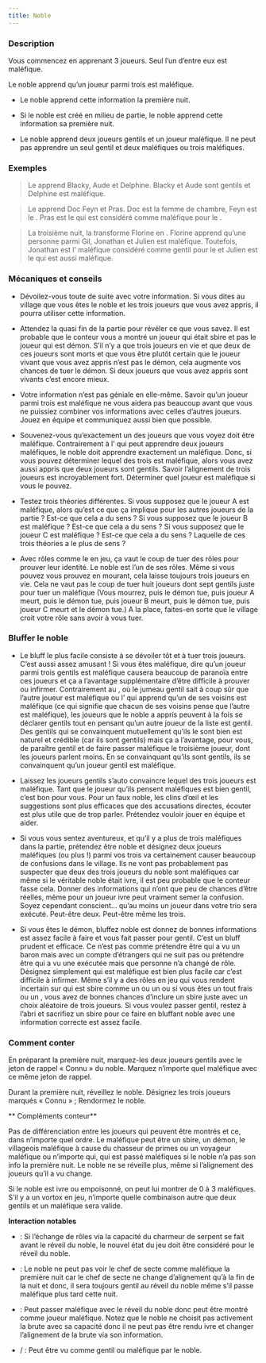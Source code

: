 ```yaml
---
title: Noble
---
```



<Role NOBLE header />

### Description

Vous commencez en apprenant 3 joueurs. Seul l’un d’entre eux est maléfique.

Le noble apprend qu’un joueur parmi trois est maléfique.

-   Le noble apprend cette information la première nuit.

-   Si le noble est créé en milieu de partie, le noble apprend cette information sa première nuit.

-   Le noble apprend deux joueurs gentils et un joueur maléfique. Il ne peut pas apprendre un seul gentil et deux maléfiques ou trois maléfiques.

### Exemples

> Le <Role NOBLE /> apprend Blacky, Aude et Delphine. Blacky et Aude sont gentils et Delphine est maléfique.

> Le <Role NOBLE /> apprend Doc Feyn et Pras. Doc est la femme de chambre, Feyn est le <Role BARBIER />. Pras est le <Role RECLUS /> qui est considéré comme maléfique pour le <Role NOBLE />.

> La troisième nuit, la <Role VIEILLE_CHOUETTE /> transforme Florine en <Role NOBLE />. Florine apprend qu’une personne parmi Gil, Jonathan et Julien est maléfique. Toutefois, Jonathan est l’<Role ESPION /> maléfique considéré comme gentil pour le <Role NOBLE /> et Julien est le <Role PO /> qui est aussi maléfique.

### Mécaniques et conseils

- Dévoilez-vous toute de suite avec votre information. Si vous dites au village que vous êtes le noble et les trois joueurs que vous avez appris, il pourra utiliser cette information.

- Attendez la quasi fin de la partie pour révéler ce que vous savez. Il est probable que le conteur vous a montré un joueur qui était sbire et pas le joueur qui est démon. S’il n’y a que trois joueurs en vie et que deux de ces joueurs sont morts et que vous être plutôt certain que le joueur vivant que vous avez appris n’est pas le démon, cela augmente vos chances de tuer le démon. Si deux joueurs que vous avez appris sont vivants c’est encore mieux.

- Votre information n’est pas géniale en elle-même. Savoir qu’un joueur parmi trois est maléfique ne vous aidera pas beaucoup avant que vous ne puissiez combiner vos informations avec celles d’autres joueurs. Jouez en équipe et communiquez aussi bien que possible.

- Souvenez-vous qu’exactement un des joueurs que vous voyez doit être maléfique. Contrairement à l’<Role ENQUETEUR /> qui peut apprendre deux joueurs maléfiques, le noble doit apprendre exactement un maléfique. Donc, si vous pouvez déterminer lequel des trois est maléfique, alors vous avez aussi appris que deux joueurs sont gentils. Savoir l’alignement de trois joueurs est incroyablement fort. Déterminer quel joueur est maléfique si vous le pouvez.

- Testez trois théories différentes. Si vous supposez que le joueur A est maléfique, alors qu’est ce que ça implique pour les autres joueurs de la partie ? Est-ce que cela a du sens ? Si vous supposez que le joueur B est maléfique ? Est-ce que cela a du sens ? Si vous supposez que le joueur C est maléfique ? Est-ce que cela a du sens ? Laquelle de ces trois théories a le plus de sens ?

- Avec rôles comme le <Role CROQUE_MORT /> en jeu, ça vaut le coup de tuer des rôles pour prouver leur identité. Le noble est l’un de ses rôles. Même si vous pouvez vous prouvez en mourant, cela laisse toujours trois joueurs en vie. Cela ne vaut pas le coup de tuer huit joueurs dont sept gentils juste pour tuer un maléfique (Vous mourrez, puis le démon tue, puis joueur A meurt, puis le démon tue, puis joueur B meurt, puis le démon tue, puis joueur C meurt et le démon tue.) A la place, faites-en sorte que le village croit votre rôle sans avoir à vous tuer.

### Bluffer le noble

- Le bluff le plus facile consiste à se dévoiler tôt et à tuer trois joueurs. C’est aussi assez amusant ! Si vous êtes maléfique, dire qu’un joueur parmi trois gentils est maléfique causera beaucoup de paranoïa entre ces joueurs et ça a l’avantage supplémentaire d’être difficile à prouver ou infirmer. Contrairement au <Role JUMEAU_MALEFIQUE />, où le jumeau gentil sait à coup sûr que l’autre joueur est maléfique ou l’<Role EMPATHIQUE /> qui apprend qu’un de ses voisins est maléfique (ce qui signifie que chacun de ses voisins pense que l’autre est maléfique), les joueurs que le noble a appris peuvent à la fois se déclarer gentils tout en pensant qu’un autre joueur de la liste est gentil. Des gentils qui se convainquent mutuellement qu’ils le sont bien est naturel et crédible (car ils sont gentils) mais ça a l’avantage, pour vous, de paraître gentil et de faire passer maléfique le troisième joueur, dont les joueurs parlent moins. En se convainquant qu’ils sont gentils, ils se convainquent qu’un joueur gentil est maléfique.

- Laissez les joueurs gentils s’auto convaincre lequel des trois joueurs est maléfique. Tant que le joueur qu’ils pensent maléfiques est bien gentil, c’est bon pour vous. Pour un faux noble, les clins d’œil et les suggestions sont plus efficaces que des accusations directes, écouter est plus utile que de trop parler. Prétendez vouloir jouer en équipe et aider.

- Si vous vous sentez aventureux, et qu’il y a plus de trois maléfiques dans la partie, prétendez être noble et désignez deux joueurs maléfiques (ou plus !) parmi vos trois va certainement causer beaucoup de confusions dans le village. Ils ne vont pas probablement pas suspecter que deux des trois joueurs du noble sont maléfiques car même si le véritable noble était ivre, il est peu probable que le conteur fasse cela. Donner des informations qui n’ont que peu de chances d’être réelles, même pour un joueur ivre peut vraiment semer la confusion. Soyez cependant conscient… qu’au moins un joueur dans votre trio sera exécuté. Peut-être deux. Peut-être même les trois.

- Si vous êtes le démon, bluffez noble est donnez de bonnes informations est assez facile à faire et vous fait passer pour gentil. C’est un bluff prudent et efficace. Ce n’est pas comme prétendre être <Role ENQUETEUR /> qui a vu un baron mais avec un compte d’étrangers qui ne suit pas ou prétendre être <Role CROQUE_MORT /> qui a vu une <Role VIEILLE_CHOUETTE /> exécutée mais que personne n’a changé de rôle. Désignez simplement qui est maléfique est bien plus facile car c’est difficile à infirmer. Même s’il y a des rôles en jeu qui vous rendent incertain sur qui est sbire comme un <Role CULTIVATEUR_DE_PAVOT /> ou un <Role MAGICIEN /> ou si vous êtes un <Role FANG_GU /> tout frais ou un <Role CHARMEUR_DE_SERPENT />, vous avez de bonnes chances d’inclure un sbire juste avec un choix aléatoire de trois joueurs. Si vous voulez passer gentil, restez à l’abri et sacrifiez un sbire pour ce faire en bluffant noble avec une information correcte est assez facile.

### Comment conter

En préparant la première nuit, marquez-les deux joueurs gentils avec le jeton de rappel « Connu » du noble. Marquez n’importe quel maléfique avec ce même jeton de rappel.

Durant la première nuit, réveillez le noble. Désignez les trois joueurs marqués « Connu » ; Rendormez le noble.

** Compléments conteur**

Pas de différenciation entre les joueurs qui peuvent être montrés et ce, dans n’importe quel ordre. Le maléfique peut être un sbire, un démon, le villageois maléfique à cause du chasseur de primes ou un voyageur maléfique ou n’importe qui, qui est passé maléfiques si le noble n’a pas son info la première nuit. Le noble ne se réveille plus, même si l’alignement des joueurs qu’il a vu change.

Si le noble est ivre ou empoisonné, on peut lui montrer de 0 à 3 maléfiques. S’il y a un vortox en jeu, n’importe quelle combinaison autre que deux gentils et un maléfique sera valide.

**Interaction notables**

- <Role CHARMEUR_DE_SERPENT /> : Si l’échange de rôles via la capacité du charmeur de serpent se fait avant le réveil du noble, le nouvel état du jeu doit être considéré pour le réveil du noble.

- <Role CHEF_DE_SECTE /> : Le noble ne peut pas voir le chef de secte comme maléfique la première nuit car le chef de secte ne change d’alignement qu’à la fin de la nuit et donc, il sera toujours gentil au réveil du noble même s’il passe maléfique plus tard cette nuit.

- <Role BRUTE /> : Peut passer maléfique avec le réveil du noble donc peut être montré comme joueur maléfique. Notez que le noble ne choisit pas activement la brute avec sa capacité donc il ne peut pas être rendu ivre et changer l’alignement de la brute via son information.

- <Role RECLUS /> / <Role ESPION /> : Peut être vu comme gentil ou maléfique par le noble. 

